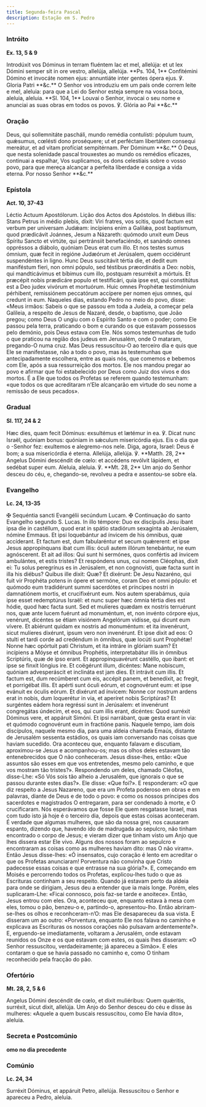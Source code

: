 ```yaml
---
title: Segunda-feira Pascal
description: Estação em S. Pedro
---
```


### Intróito

**Ex. 13, 5 & 9**

<div class="grid grid-cols-2 gap-5">
  <span class="text-justify">
    Introdúxit vos Dóminus in terram fluéntem lac et mel, allelúja: et ut lex
    Dómini semper sit in ore vestro, allelúja, allelúja. **Ps. 104, 1**
    Confitémini Dómino et invocáte nomen ejus: annuntiáte inter gentes ópera
    ejus. ℣. Gloria Patri **&c.**
  </span>
  <span class="text-justify">
    O Senhor vos introduziu em um país onde correm leite e mel, aleluia: para
    que a Lei do Senhor esteja sempre na vossa boca, aleluia, aleluia. **Sl.
    104, 1** Louvai o Senhor, invocai o seu nome e anunciai as suas obras em
    todos os povos. ℣. Glória ao Pai **&c.**
  </span>
</div>

### Oração

<div class="grid grid-cols-2 gap-5">
  <span class="text-justify">
    Deus, qui sollemnitáte pascháli, mundo remédia contulísti: pópulum tuum,
    quǽsumus, cœlésti dono proséquere; ut et perféctam libertátem consequi
    mereátur, et ad vitam profíciat sempitérnam. Per Dóminum **&c.**
  </span>
  <span class="text-justify">
    Ó Deus, que nesta solenidade pascal trouxestes ao mundo os remédios
    eficazes, continuai a espalhar, Vos suplicamos, os dons celestiais sobre o
    vosso povo, para que mereça alcançar a perfeita liberdade e consiga a vida
    eterna. Por nosso Senhor **&c.**
  </span>
</div>

### Epístola

**Act. 10, 37-43**

<div class="grid grid-cols-2 gap-5">
  <span class="text-justify">Léctio Actuum Apostólorum.</span>
  <span class="text-justify">Lição dos Actos dos Apóstolos.</span>
  <span class="text-justify">
    In diébus illis: Stans Petrus in médio plebis, dixit: Viri fratres, vos
    scitis, quod factum est verbum per universam Judǽam: incípiens enim a
    Galilǽa, post baptísmum, quod prædicávit Joánnes, Jesum a Názareth: quómodo
    unxit eum Deus Spíritu Sancto et virtúte, qui pertránsiit benefaciéndo, et
    sanándo omnes oppréssos a diábolo, quóniam Deus erat cum illo. Et nos testes
    sumus ómnium, quæ fecit in regióne Judæórum et Jerúsalem, quem occidérunt
    suspendéntes in ligno. Hunc Deus suscitávit tértia die, et dedit eum
    maniféstum fíeri, non omni pópulo, sed téstibus præordinátis a Deo: nobis,
    qui mandticávimus et bíbimus cum illo, postquam resurréxit a mórtuis. Et
    præcépit nobis prædicáre populo et testificári, quia ipse est, qui
    constitútus est a Deo judex vivórum et mortuórum. Huic omnes Prophétæ
    testimónium pérhibent, remissiónem peccatórum accípere per nomen ejus omnes,
    qui credunt in eum.
  </span>
  <span class="text-justify">
    Naqueles dias, estando Pedro no meio do povo, disse: «Meus irmãos: Sabeis o
    que se passou em toda a Judeia, a começar pela Galileia, a respeito de Jesus
    de Nazaré, desde, o baptismo, que João pregou; como Deus O ungiu com o
    Espírito Santo e com o poder; como Ele passou pela terra, praticando o bom e
    curando os que estavam possessos pelo demónio, pois Deus estava com Ele. Nós
    somos testemunhas de tudo o que praticou na região dos judeus em Jerusalém,
    onde O mataram, pregando-O numa cruz. Mas Deus ressuscitou-O ao terceiro dia
    e quis que Ele se manifestasse, não a todo o povo, mas às testemunhas que
    antecipadamente escolhera, entre as quais nós, que comemos e bebemos com
    Ele, após a sua ressurreição dos mortos. Ele nos mandou pregar ao povo e
    afirmar que foi estabelecido por Deus como Juiz dos vivos e dos mortos. É a
    Ele que todos os Profetas se referem quando testemunham: «que todos os que
    acreditaram n’Ele alcançarão em virtude do seu nome a remissão de seus
    pecados».
  </span>
</div>

### Gradual

**Sl. 117, 24 & 2**

<div class="grid grid-cols-2 gap-5">
  <span class="text-justify">
    Hæc dies, quam fecit Dóminus: exsultémus et lætémur in ea. ℣. Dicat nunc
    Israël, quóniam bonus: quóniam in sǽculum misericórdia ejus.
  </span>
  <span class="text-justify">
    Eis o dia que o -Senhor fez: exultemos e alegremo-nos nele. Diga, agora,
    Israel: Deus é bom; a sua misericórdia é eterna.
  </span>
  <span class="text-justify">
    Allelúja, allelúja. ℣. **Matth. 28, 2** Angelus Dómini descéndit de cœlo: et
    accédens revólvit lápidem, et sedébat super eum.
  </span>
  <span class="text-justify">
    Aleluia, aleluia. ℣. **Mt. 28, 2** Um anjo do Senhor desceu do céu, e,
    chegando-se, revolveu a pedra e assentou-se sobre ela.
  </span>
</div>

### Evangelho

**Lc. 24, 13-35**

<div class="grid grid-cols-2 gap-5">
  <span class="text-justify">
    <span class="text-red-500">✠</span> Sequéntia sancti Evangélii secúndum
    Lucam.
  </span>
  <span class="text-justify">
    <span class="text-red-500">✠</span> Continuação do santo Evangelho segundo
    S. Lucas.
  </span>
  <span class="text-justify">
    In illo témpore: Duo ex discípulis Jesu ibant ipsa die in castéllum, quod
    erat in spátio stadiórum sexagínta ab Jerúsalem, nómine Emmaus. Et ipsi
    loquebántur ad ínvicem de his ómnibus, quæ accíderant. Et factum est, dum
    fabularéntur et secum quǽrerent: et ipse Jesus appropínquans ibat cum illis:
    óculi autem illórum tenebántur, ne eum agnóscerent. Et ait ad illos: Qui
    sunt hi sermónes, quos confértis ad ínvicem ambulántes, et estis tristes? Et
    respóndens unus, cui nomen Cléophas, dixit ei: Tu solus peregrínus es in
    Jerúsalem, et non cognovísti, quæ facta sunt in illa his diébus? Quibus ille
    dixit: Quæ? Et dixérunt: De Jesu Nazaréno, qui fuit vir Prophéta potens in
    ópere et sermóne, coram Deo et omni pópulo: et quómodo eum tradidérunt summi
    sacerdótes et príncipes nostri in damnatiónem mortis, et crucifixérunt eum.
    Nos autem sperabámus, quia ipse esset redemptúrus Israël: et nunc super hæc
    ómnia tértia dies est hódie, quod hæc facta sunt. Sed et mulíeres quædam ex
    nostris terruérunt nos, quæ ante lucem fuérunt ad monuméntum, et, non
    invénto córpore ejus, venérunt, dicéntes se étiam visiónem Angelórum
    vidísse, qui dicunt eum vívere. Et abiérunt quidam ex nostris ad monuméntum:
    et ita invenérunt, sicut mulíeres dixérunt, ipsum vero non invenérunt. Et
    ipse dixit ad eos: O stulti et tardi corde ad credéndum in ómnibus, quæ
    locúti sunt Prophétæ! Nonne hæc opórtuit pati Christum, et ita intráre in
    glóriam suam? Et incípiens a Móyse et ómnibus Prophétis, interpretabátur
    illis in ómnibus Scriptúris, quæ de ipso erant. Et appropinquavérunt
    castéllo, quo ibant: et ipse se finxit lóngius ire. Et coëgérunt illum,
    dicéntes: Mane nobiscum, quóniam advesperáscit et inclináta est jam dies. Et
    intrávit cum illis. Et factum est, dum recúmberet cum eis, accépit panem, et
    benedíxit, ac fregit, et porrigébat illis. Et apérti sunt óculi eórum, et
    cognovérunt eum: et ipse evánuit ex óculis eórum. Et dixérunt ad ínvicem:
    Nonne cor nostrum ardens erat in nobis, dum loquerétur in via, et aperíret
    nobis Scriptúras? Et surgéntes eádem hora regréssi sunt in Jerúsalem: et
    invenérunt congregátas úndecim, et eos, qui cum illis erant, dicéntes: Quod
    surréxit Dóminus vere, et appáruit Simóni. Et ipsi narrábant, quæ gesta
    erant in via: et quómodo cognovérunt eum in fractióne panis.
  </span>
  <span class="text-justify">
    Naquele tempo, iam dois discípulos, naquele mesmo dia, para uma aldeia
    chamada Emaús, distante de Jerusalém sessenta estádios, os quais iam
    conversando nas coisas que haviam sucedido. Ora aconteceu que, enquanto
    falavam e discutiam, aproximou-se Jesus e acompanhou-os; mas os olhos deles
    estavam tão entenebrecidos que O não conheceram. Jesus disse-lhes, então:
    «Que assuntos são esses em que vos entretendes, mesmo pelo caminho, e que
    vos mostram tão tristes?». Respondendo um deles, chamado Cléofas, disse-Lhe:
    «Só Vós sois tão alheio a Jerusalém, que ignorais o que se passou durante
    estes dias?». Ele disse: «Que foi?». E responderam: «O que diz respeito a
    Jesus Nazareno, que era um Profeta poderoso em obras e em palavras, diante
    de Deus e de todo o povo: e como os nossos príncipes dos sacerdotes e
    magistrados O entregaram, para ser condenado à morte, e O crucificaram. Nós
    esperávamos que fosse Ele quem resgatasse Israel, mas com tudo isto já hoje
    é o terceiro dia, depois que estas coisas aconteceram. É verdade que algumas
    mulheres, que são da nossa grei, nos causaram espanto, dizendo que, havendo
    ido de madrugada ao sepulcro, não tinham encontrado o corpo de Jesus; e
    vieram dizer que tinham visto um Anjo que lhes dissera estar Ele vivo.
    Alguns dos nossos foram ao sepulcro e encontraram as coisas como as mulheres
    haviam dito: mas O não viram». Então Jesus disse-lhes: «Ó insensatos, cujo
    coração é lento em acreditar o que os Profetas anunciaram! Porventura não
    convinha que Cristo padecesse essas coisas e que entrasse na sua glória?».
    E, começando em Moisés e percorrendo todos os Profetas, explicou-lhes tudo o
    que as Escrituras continham a seu respeito. Quando já estavam perto da
    aldeia para onde se dirigiam, Jesus deu a entender que ia mais longe. Porém,
    eles suplicaram-Lhe: «Ficai connosco, pois faz-se tarde e anoitece». Então,
    Jesus entrou com eles. Ora, aconteceu que, enquanto estava à mesa com eles,
    tomou o pão, benzeu-o e, partindo-o, apresentou-lho. Então abriram-se-lhes
    os olhos e reconhceram-n’O: mas Ele desapareceu da sua vista. E disseram um
    ao outro: «Porventura, enquanto Ele nos falava no caminho e explicava as
    Escrituras os nossos corações não pulsavam ardentemente?». E, erguendo-se
    imediatamente, voltaram a Jerusalém, onde estavam reunidos os Onze e os que
    estavam com estes, os quais lhes disseram: «O Senhor ressuscitou,
    verdadeiramente; já apareceu a Simão». E eles contaram o que se havia
    passado no caminho e, como O tinham reconhecido pela fracção do pão.
  </span>
</div>

### Ofertório

**Mt. 28, 2, 5 & 6**

<div class="grid grid-cols-2 gap-5">
  <span class="text-justify">
    Angelus Dómini descéndit de cœlo, et dixit muliéribus: Quem quǽritis,
    surréxit, sicut dixit, allelúja.
  </span>
  <span class="text-justify">
    Um Anjo do Senhor desceu do céu e disse às mulheres: «Aquele a quem buscais
    ressuscitou, como Ele havia dito», aleluia.
  </span>
</div>

### Secreta e Postcomúnio

**omo no dia precedente**

### Comúnio

**Lc. 24, 34**

<div class="grid grid-cols-2 gap-5">
  <span class="text-justify">
    Surréxit Dóminus, et appáruit Petro, allelúja.
  </span>
  <span class="text-justify">
    Ressuscitou o Senhor e apareceu a Pedro, aleluia.
  </span>
</div>
